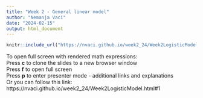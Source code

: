 ```yaml
---
title: "Week 2 - General linear model"
author: "Nemanja Vaci"
date: "2024-02-15"
output: html_document
---
```


```r
knitr::include_url("https://nvaci.github.io/week2_24/Week2LogisticModel.html#1")
```

To open full screen with rendered math expressions: </br>
Press __c__ to clone the slides to a new browser window</br>
Press __f__ to open full screen</br>
Press __p__ to enter presenter mode - additional links and explanations</br>
Or you can follow this link: https://nvaci.github.io/week2_24/Week2LogisticModel.html#1